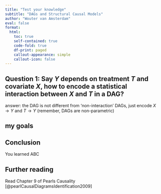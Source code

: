 ```yaml
---
title: "Test your knowledge"
subtitle: "DAGs and Structural Causal Models"
author: "Wouter van Amsterdam"
eval: false
format: 
  html:
    toc: true
    self-contained: true
    code-fold: true
    df-print: paged
    callout-appearance: simple
    callout-icon: false
---
```


::: {.callout-tip collapse="true"}
## Question 1: Say $Y$ depends on treatment $T$ and covariate $X$, how to encode a statistical interaction between $X$ and $T$ in a DAG?

answer: the DAG is not different from 'non-interaction' DAGs, just encode $X \to Y$ and $T \to Y$ (remember, DAGs are non-parametric)

:::

<!--Here's a cool fontawesome icon {{< fa thumbs-up >}}-->

::: {.callout-goals}
## my goals
:::


## Conclusion

You learned ABC

## Further reading

Read Chapter 9 of Pearls Causality [@pearlCausalDiagramsIdentification2009]

